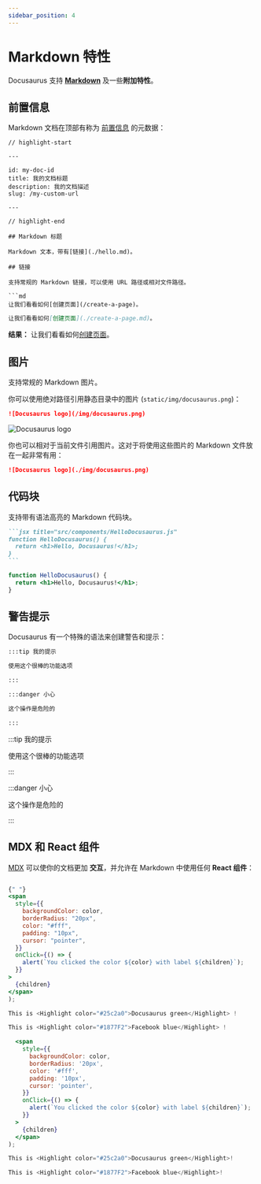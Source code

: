 ```yaml
---
sidebar_position: 4
---
```


# Markdown 特性

Docusaurus 支持 **[Markdown](https://daringfireball.net/projects/markdown/syntax)** 及一些**附加特性**。

## 前置信息

Markdown 文档在顶部有称为 [前置信息](https://jekyllrb.com/docs/front-matter/) 的元数据：

````text title="my-doc.md"
// highlight-start

---

id: my-doc-id
title: 我的文档标题
description: 我的文档描述
slug: /my-custom-url

---

// highlight-end

## Markdown 标题

Markdown 文本，带有[链接](./hello.md)。

## 链接

支持常规的 Markdown 链接，可以使用 URL 路径或相对文件路径。

```md
让我们看看如何[创建页面](/create-a-page)。
````

```md
让我们看看如何[创建页面](./create-a-page.md)。
```

**结果：** 让我们看看如何[创建页面](./create-a-page.md)。

## 图片

支持常规的 Markdown 图片。

你可以使用绝对路径引用静态目录中的图片 (`static/img/docusaurus.png`)：

```md
![Docusaurus logo](/img/docusaurus.png)
```

![Docusaurus logo](/img/docusaurus.png)

你也可以相对于当前文件引用图片。这对于将使用这些图片的 Markdown 文件放在一起非常有用：

```md
![Docusaurus logo](./img/docusaurus.png)
```

## 代码块

支持带有语法高亮的 Markdown 代码块。

````md
```jsx title="src/components/HelloDocusaurus.js"
function HelloDocusaurus() {
  return <h1>Hello, Docusaurus!</h1>;
}
```
````

```jsx title="src/components/HelloDocusaurus.js"
function HelloDocusaurus() {
  return <h1>Hello, Docusaurus!</h1>;
}
```

## 警告提示

Docusaurus 有一个特殊的语法来创建警告和提示：

```md
:::tip 我的提示

使用这个很棒的功能选项

:::

:::danger 小心

这个操作是危险的

:::
```

:::tip 我的提示

使用这个很棒的功能选项

:::

:::danger 小心

这个操作是危险的

:::

## MDX 和 React 组件

[MDX](https://mdxjs.com/) 可以使你的文档更加 **交互**，并允许在 Markdown 中使用任何 **React 组件**：

```jsx

{" "}
<span
  style={{
    backgroundColor: color,
    borderRadius: "20px",
    color: "#fff",
    padding: "10px",
    cursor: "pointer",
  }}
  onClick={() => {
    alert(`You clicked the color ${color} with label ${children}`);
  }}
>
  {children}
</span>
);

This is <Highlight color="#25c2a0">Docusaurus green</Highlight> !

This is <Highlight color="#1877F2">Facebook blue</Highlight> !
```

```jsx
  <span
    style={{
      backgroundColor: color,
      borderRadius: '20px',
      color: '#fff',
      padding: '10px',
      cursor: 'pointer',
    }}
    onClick={() => {
      alert(`You clicked the color ${color} with label ${children}`);
    }}
  >
    {children}
  </span>
);

This is <Highlight color="#25c2a0">Docusaurus green</Highlight>!

This is <Highlight color="#1877F2">Facebook blue</Highlight>!
```
